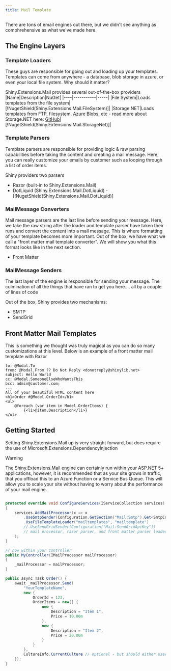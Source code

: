 ```yaml
---
title: Mail Template
---
```


<NugetBadge name="Shiny.Extensions.Mail" />

There are tons of email engines out there, but we didn't see anything as comphrehensive as what we've made here.

## The Engine Layers

### Template Loaders
These guys are responsible for going out and loading up your templates.  Templates can come from anywhere - a database, blob storage in azure, or even your local file system.  Why should it matter?

Shiny.Extensions.Mail provides several out-of-the-box providers
|Name|Description|NuGet|
|----|-----------|-----|
|File System|Loads templates from the file system|[!NugetShield(Shiny.Extensions.Mail.FileSystem)]|
|Storage.NET|Loads templates from FTP, filesystem, Azure Blobs, etc - read more about Storage.NET here: [GitHub](https://github.com/aloneguid/storage)|[!NugetShield(Shiny.Extensions.Mail.StorageNet)]|

### Template Parsers
Template parsers are responsible for providing logic & raw parsing capabilities before taking the content and creating a mail message.  Here, you can really customize your emails by customer such as looping through a list of order items.

Shiny providers two parsers
* Razor (built-in to Shiny.Extensions.Mail)
* DotLiquid (Shiny.Extensions.Mail.DotLiquid) - [!NugetShield(Shiny.Extensions.Mail.DotLiquid)]

### MailMessage Converters
Mail message parsers are the last line before sending your message.  Here, we take the raw string after the loader and template parser have taken their runs and convert the content into a mail message.  This is where formatting of your template becomes more important.  Out of the box, we have what we call a "front matter mail template converter".  We will show you what this format looks like in the next section.
* Front Matter

### MailMessage Senders
The last layer of the engine is responsible for sending your message.  The culmination of all the things that have ran to get you here.... all by a couple of lines of code

Out of the box, Shiny provides two mechanisms:
* SMTP
* SendGrid


## Front Matter Mail Templates

This is something we thought was truly magical as you can do so many customizations at this level.  Below is an example of a front matter mail template with Razor

```
to: @Modal.To
from: @Modal.From ?? Do Not Reply <donotreply@shinylib.net>
subject: Hello World
cc: @Modal.SomeoneElseWhoWantsThis
bcc: admin@customer.com; 
---
All of your beautiful HTML content here
<h1>Order #@Model.OrderId</h1>
<ul>
    @foreach (var item in Model.OrderItems) {
        {<li>@item.Description</li>}
</ul>

```

## Getting Started

Setting Shiny.Extensions.Mail up is very straight forward, but does require the use of Microsoft.Extensions.DependencyInjection 

> [!WARNING]
> The Shiny.Extensions.Mail engine can certainly run within your ASP.NET 5+ applications, however, it is recommended that as your site grows in traffic, that you offload this to an Azure Function or a Service Bus Queue.  This will allow you to scale your site without having to worry about the performance of your mail engine.


```csharp

protected override void ConfigureServices(IServiceCollection services) 
{
    services.AddMailProcessor(x => x
        .UseSmtpSender(Configuration.GetSection("Mail:Smtp").Get<SmtpConfig>())
        .UseFileTemplateLoader("mailtemplates", "mailtemplate")
        //.UseSendGridSender(Configuration["Mail:SendGridApiKey"])
        // mail processor, razor parser, and front matter parser loaded automatically
    );
}

// now within your controller
public MyController(IMailProcessor mailProcessor)
{
    _mailProcessor = mailProcessor;
}

public async Task Order() {
    await _mailProcessor.Send(
        "YourTemplateName", 
        new {
            OrderId = 123,
            OrderItems = new[] {
                new {
                    Description = "Item 1",
                    Price = 10.00m
                },
                new {
                    Description = "Item 2",
                    Price = 20.00m
                }
            }
        },
        CultureInfo.CurrentCulture // optional - but should either user the culture from your browser headers or a customer profile setting within your application
    });
}
```